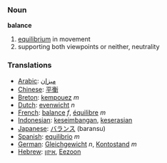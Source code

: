 === Noun ===

'''balance'''
#[[equilibrium]] in movement
#supporting both viewpoints or neither, neutrality

=== Translations ===
*[[Arabic]]: [[ميزان]]
*[[Chinese]]: [[平衡]]
*[[Breton]]: [[kempouez]] ''m''
*[[Dutch]]: [[evenwicht]] ''n''
*[[French]]: [[balance]] ''f'', [[équilibre]] ''m''
*[[Indonesian]]: [[imbang|keseimbangan]], [[serasi|keserasian]]
*[[Japanese]]: [[バランス]] (baransu)
*[[Spanish]]: [[equilibrio]] ''m''
*[[German]]: [[Gleichgewicht]] ''n'', [[Kontostand]] ''m''
*[[Hebrew]]: [[איזון]], [[Eezoon]]